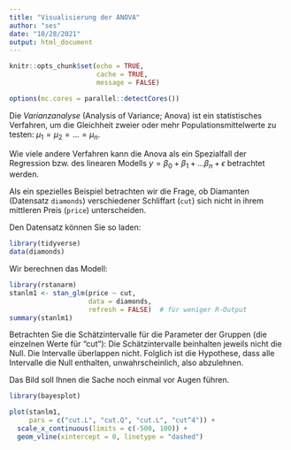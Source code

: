 ```yaml
---
title: "Visualisierung der ANOVA"
author: "ses"
date: "10/28/2021"
output: html_document
---
```


```r
knitr::opts_chunk$set(echo = TRUE,
                      cache = TRUE,
                      message = FALSE)
```


```r
options(mc.cores = parallel::detectCores())
```


Die *Varianzanalyse* (Analysis of Variance; Anova) ist ein statistisches Verfahren, um die Gleichheit zweier oder mehr Populationsmittelwerte zu testen: $\mu_1 = \mu_2 = \ldots =\mu_n$.

Wie viele andere Verfahren kann die Anova als ein Spezialfall der Regression bzw. des linearen Modells $y = \beta_0 + \beta_1 + \ldots \beta_n + \epsilon$ betrachtet werden.

Als ein spezielles Beispiel betrachten wir die Frage, ob Diamanten (Datensatz `diamonds`) verschiedener Schliffart (`cut`) sich nicht in ihrem mittleren Preis (`price`) unterscheiden.

Den Datensatz können Sie so laden:

```r
library(tidyverse)
data(diamonds)
```


Wir berechnen das Modell:


```r
library(rstanarm)
stanlm1 <- stan_glm(price ~ cut, 
                    data = diamonds,
                    refresh = FALSE)  # für weniger R-Output
summary(stanlm1)
```



Betrachten Sie die Schätzintervalle für die Parameter der Gruppen (die einzelnen Werte für "cut"): Die Schätzintervalle beinhalten jeweils nicht die Null. Die Intervalle überlappen nicht. Folglich ist die Hypothese, dass alle Intervalle die Null enthalten, unwahrscheinlich, also abzulehnen.

Das Bild soll Ihnen die Sache noch einmal vor Augen führen.



```r
library(bayesplot)

plot(stanlm1,
     pars = c("cut.L", "cut.Q", "cut.L", "cut^4")) +
  scale_x_continuous(limits = c(-500, 100)) +
  geom_vline(xintercept = 0, linetype = "dashed")
```


